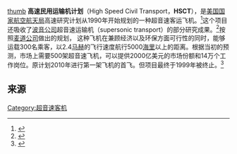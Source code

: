[[file:High_Speed_Civil_Transport_(HSCT).jpg|thumb]]
'''高速民用运输机计划'''（High Speed Civil Transport，'''HSCT'''），是[[美国国家航空航天局|美国国家航空航天局]]高速研究计划从1990年开始规划的一种超音速客运飞机。<ref>{{cite journal 
| last=Boeing Commercial Airplanes 
| title=High-Speed Civil Transport Study: Summary 
| date=1989 
| series=NASA CR-4234 
| url=http://awww.archive.org/stream/nasa_techdoc_19890018276/19890018276_djvu.txt 
| accessdate=2013-04-29}}</ref>这个项目还吸收了[[波音公司|波音公司]]超音速运输机（supersonic transport）的部分研究成果。<ref>{{Cite web |url=http://www.boeing.com/boeing/history/boeing/sst.page |title=supersonic transport |accessdate=2013-09-30 |archive-date=2013-10-02 |archive-url=https://web.archive.org/web/20131002025735/http://www.boeing.com/boeing/history/boeing/sst.page |dead-url=no }}</ref>按照[[麦道公司|麦道公司]]做出的规划， 这种飞机在兼顾经济以及环保方面可行性的同时，能够运载300名乘客，以2.4[[马赫|马赫]]的飞行速度航行5000[[海里|海里]]以上的距离。根据当初的预测，市场上需要500架超音速飞机，可以提供2000亿美元的市场份额和14万个工作岗位。原计划2010年进行第一架飞机的首飞。但项目最终于1999年被终止。<ref>{{Cite web |url=http://spinoff.nasa.gov/spinoff1996/19.html |title=High Speed Research |accessdate=2013-09-30 |archive-date=2013-02-24 |archive-url=https://web.archive.org/web/20130224062502/http://spinoff.nasa.gov/spinoff1996/19.html |dead-url=no }}</ref>

==来源==
{{reflist}}

{{超音速客机}}
[[Category:超音速客机|Category:超音速客机]]
